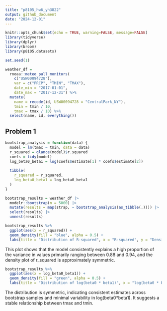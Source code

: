 ```yaml
---
title: "p8105_hw6_yh3822"
output: github_document
date: "2024-12-01"
---
```


```r
knitr::opts_chunk$set(echo = TRUE, warning=FALSE, message=FALSE)
library(tidyverse)
library(dplyr)
library(broom)
library(p8105.datasets)

set.seed(1)
```



```r
weather_df = 
  rnoaa::meteo_pull_monitors(
    c("USW00094728"),
    var = c("PRCP", "TMIN", "TMAX"), 
    date_min = "2017-01-01",
    date_max = "2017-12-31") %>%
  mutate(
    name = recode(id, USW00094728 = "CentralPark_NY"),
    tmin = tmin / 10,
    tmax = tmax / 10) %>%
  select(name, id, everything())
```



## Problem 1


```r
bootstrap_analysis = function(data) {
  model = lm(tmax ~ tmin, data = data)
  r_squared = glance(model)$r.squared
  coefs = tidy(model)
  log_beta0_beta1 = log(coefs$estimate[1] * coefs$estimate[2])
  
  tibble(
    r_squared = r_squared,
    log_beta0_beta1 = log_beta0_beta1
  )
}
```



```r
bootstrap_results = weather_df |>
  modelr::bootstrap(n = 5000) |> 
  mutate(results = map(strap, ~ bootstrap_analysis(as_tibble(.)))) |> 
  select(results) |> 
  unnest(results)
```



```r
bootstrap_results %>%
  ggplot(aes(x = r_squared)) +
  geom_density(fill = "blue", alpha = 0.5) +
  labs(title = "Distribution of R-squared", x = "R-squared", y = "Density")
```

This plot shows that the model consistently explains a high proportion of the variance in values primarily ranging between 0.88 and 0.94, and the density plot of r_squared is approximately symmetric.



```r
bootstrap_results %>%
  ggplot(aes(x = log_beta0_beta1)) +
  geom_density(fill = "green", alpha = 0.5) +
  labs(title = "Distribution of log(beta0 * beta1)", x = "log(beta0 * beta1)", y = "Density")
```


The distribution is symmetric, indicating consistent estimates across bootstrap samples and minimal variability in log(beta0*beta1). It suggests a stable relationship between tmax and tmin.







